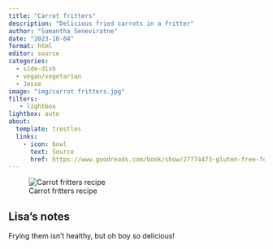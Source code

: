 ```yaml
---
title: "Carrot fritters"
description: "Delicious fried carrots in a fritter"
author: "Samantha Seneviratne"
date: "2023-10-04"
format: html
editor: source
categories:
  - side-dish
  - vegan/vegetarian
  - Jesse
image: "img/carrot fritters.jpg"
filters:
   - lightbox
lightbox: auto
about:
  template: trestles
  links:
    - icon: bowl
      text: Source
      href: https://www.goodreads.com/book/show/27774473-gluten-free-for-good
---
```


![Carrot fritters recipe](img/carrot fritters 2.jpg)

## Lisa's notes

Frying them isn't healthy, but oh boy so delicious!

